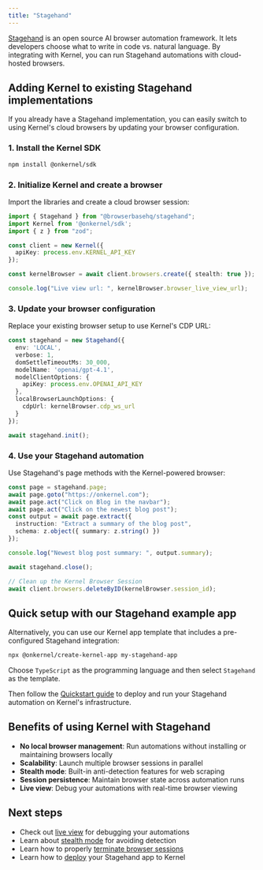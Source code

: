 ```yaml
---
title: "Stagehand"
---
```


[Stagehand](https://github.com/browserbase/stagehand) is an open source AI browser automation framework. It lets developers choose what to write in code vs. natural language. By integrating with Kernel, you can run Stagehand automations with cloud-hosted browsers.

## Adding Kernel to existing Stagehand implementations

If you already have a Stagehand implementation, you can easily switch to using Kernel's cloud browsers by updating your browser configuration.

### 1. Install the Kernel SDK

```bash
npm install @onkernel/sdk
```

### 2. Initialize Kernel and create a browser

Import the libraries and create a cloud browser session:

```typescript
import { Stagehand } from "@browserbasehq/stagehand";
import Kernel from '@onkernel/sdk';
import { z } from "zod";

const client = new Kernel({
  apiKey: process.env.KERNEL_API_KEY
});

const kernelBrowser = await client.browsers.create({ stealth: true });

console.log("Live view url: ", kernelBrowser.browser_live_view_url);
```

### 3. Update your browser configuration

Replace your existing browser setup to use Kernel's CDP URL:

```typescript
const stagehand = new Stagehand({
  env: 'LOCAL',
  verbose: 1,
  domSettleTimeoutMs: 30_000,
  modelName: 'openai/gpt-4.1',
  modelClientOptions: {
    apiKey: process.env.OPENAI_API_KEY
  },
  localBrowserLaunchOptions: {
    cdpUrl: kernelBrowser.cdp_ws_url
  }
});

await stagehand.init();
```

### 4. Use your Stagehand automation

Use Stagehand's page methods with the Kernel-powered browser:

```typescript
const page = stagehand.page;
await page.goto("https://onkernel.com");
await page.act("Click on Blog in the navbar");
await page.act("Click on the newest blog post");
const output = await page.extract({
  instruction: "Extract a summary of the blog post",
  schema: z.object({ summary: z.string() })
});

console.log("Newest blog post summary: ", output.summary);

await stagehand.close();

// Clean up the Kernel Browser Session
await client.browsers.deleteByID(kernelBrowser.session_id);
```

## Quick setup with our Stagehand example app

Alternatively, you can use our Kernel app template that includes a pre-configured Stagehand integration:

```bash
npx @onkernel/create-kernel-app my-stagehand-app
```

Choose `TypeScript` as the programming language and then select `Stagehand` as the template.

Then follow the [Quickstart guide](/quickstart/) to deploy and run your Stagehand automation on Kernel's infrastructure.

## Benefits of using Kernel with Stagehand

- **No local browser management**: Run automations without installing or maintaining browsers locally
- **Scalability**: Launch multiple browser sessions in parallel
- **Stealth mode**: Built-in anti-detection features for web scraping
- **Session persistence**: Maintain browser state across automation runs
- **Live view**: Debug your automations with real-time browser viewing

## Next steps

- Check out [live view](/browsers/live-view) for debugging your automations
- Learn about [stealth mode](/browsers/stealth) for avoiding detection
- Learn how to properly [terminate browser sessions](/browsers/termination)
- Learn how to [deploy](/apps/deploy) your Stagehand app to Kernel